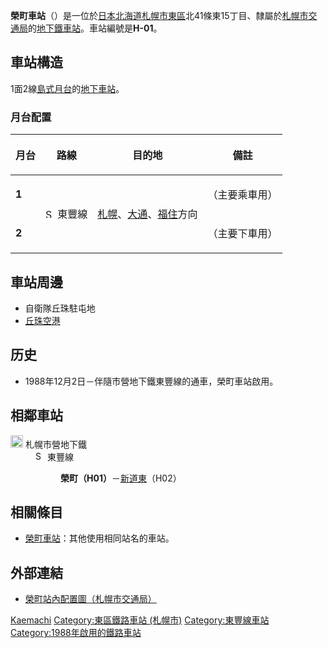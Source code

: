 {{NoteTA |G1=Railway |G2=Transport
|1=zh-cn:地铁; zh-hk:地鐵; zh-mo:地鐵; zh-sg:地铁; zh-tw:地下鐵;
|2=zh-hans:荣町站; zh-hk:榮町站; zh-tw:榮町車站;
}}
{{Redirect|榮町車站 (北海道)|位於岩見澤市的廢站|榮町站 (岩見澤市)}}
{{日本車站資訊
|公司色    = #0080ff
|文字色  = 
|站名    = 榮町站
|圖片    = Sakaemachi-station.JPG
|pxl    = 300px
|圖片說明= 2號出入口
|日文原名= 栄町
|平假名= さかえまち
|羅馬拼音= Sakaemachi
|後一站距離   = 0.9
|後一站  = [[新道東站|新道東]] H02
|電報略號= 
|車站編號={{車站編號c|#0080ff|H01}}
|所屬公司=[[File:ST_Logo.svg|20px]] [[札幌市交通局|札幌市交通局]]
|所屬路線= [[File:Subway_SapporoToho.svg|15px]] [[札幌市營地下鐵東豐線|札幌市營地下鐵東豐線]]
|距離  = 0.0
|起點站  = 榮町
|所在地  = [[札幌市|札幌市]][[東區_(札幌市)|東區]]北41條東15丁目
|車站構造  = [[地底車站|地底車站]]
|月台配置  = 1面2線
|啟用年月日= 1988年（昭和63年）12月2日<ref name="hokkaido-np-1988-12-1">“地下22メートル 盛大に発車式 札幌・地下鉄東豊線”. [[北海道新聞|北海道新聞]] (北海道新聞社). (1988年12月1日)</ref>
|廢站年月日= 
|乘客人數= 8,327
|統計年度= 2015年度
|轉車    =
|備註    = 
}}
'''榮町車站'''（{{jpn|j=栄町駅|hg=さかえまちえき|rm=Sakaemachi eki|f=y}}）是一位於[[日本|日本]][[北海道|北海道]][[札幌市|札幌市]][[東區_(札幌市)|東區]]北41條東15丁目、隸屬於[[札幌市交通局|札幌市交通局]]的[[鐵路車站|地下鐵車站]]。車站編號是'''H-01'''。

==車站構造==
1面2線[[島式月台|島式月台]]的[[地下車站|地下車站]]。
=== 月台配置 ===
{| class=wikitable
|-
!月台!!路線!!目的地!!備註
|-
|'''1'''
|rowspan=2|[[File:Subway_SapporoToho.svg|15px]] 東豐線
|rowspan=2|[[札幌站_(札幌市營地下鐵)|札幌]]、[[大通站_(北海道)|大通]]、[[福住站|福住]]方向
|（主要乘車用）
|-
|'''2'''
|（主要下車用）
|}

==車站周邊==
*自衛隊丘珠駐屯地
*[[丘珠空港|丘珠空港]]

== 历史 ==
* 1988年12月2日－伴隨市營地下鐵東豐線的通車，榮町車站啟用。
== 相鄰車站 ==
; [[File:ST_Logo.svg|20px]] 札幌市營地下鐵
: [[File:Subway_SapporoToho.svg|15px]] 東豐線
:: '''榮町（H01）'''－[[新道東站|新道東]]（H02）
==相關條目==
* [[榮町車站|榮町車站]]：其他使用相同站名的車站。

== 外部連結 ==
* {{ja}}[https://web.archive.org/web/20070710020503/http://www.city.sapporo.jp/st/ekikounaizu/35sakaemati.pdf 榮町站內配置圖（札幌市交通局）]

{{東豐線}}


{{DEFAULTSORT:Sakaemachi}}
[[Category:日本鐵路車站_Sa|Kaemachi]]
[[Category:東區鐵路車站_(札幌市)|Category:東區鐵路車站 (札幌市)]]
[[Category:東豐線車站|Category:東豐線車站]]
[[Category:1988年啟用的鐵路車站|Category:1988年啟用的鐵路車站]]